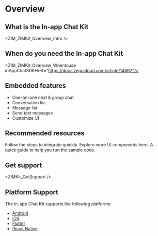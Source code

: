 # Overview

## What is the In-app Chat Kit


<ZIM_ZIMKit_Overview_Intro />

## When do you need the In-app Chat Kit


<ZIM_ZIMKit_Overview_Whentouse inAppChatSDKHref="https://docs.zegocloud.com/article/14692"/>

## Embedded features

- One-on-one chat & group chat
- Conversation list
- Message list
- Send text messages
- Customize UI

## Recommended resources

<CardGroup cols={2}>
  
  <Card title="Quick start" href="./02-Quick start.mdx">
    Follow the steps to integrate quickly.
  </Card>

  <Card title="Component overview" href="./03-UI components/01-Overview.mdx">
    Explore more UI components here.
  </Card>

  <Card title="Run the sample code" href="https://github.com/ZEGOCLOUD/zego_inapp_chat_uikit_example_rn" target="_blank">
    A quick guide to help you run the sample code.
  </Card>

</CardGroup>

## Get support


<ZIMKit_GetSupport />

## Platform Support

The In-app Chat Kit supports the following platforms:

- [Android](https://www.zegocloud.com/docs/uikit/in-app-chat-kit-android/overview)
- [iOS](https://www.zegocloud.com/docs/uikit/in-app-chat-kit-ios/overview)
- [Flutter](https://www.zegocloud.com/docs/uikit/in-app-chat-kit-flutter/overview)
- [React Native](https://www.zegocloud.com/docs/uikit/in-app-chat-kit-rn/overview)
